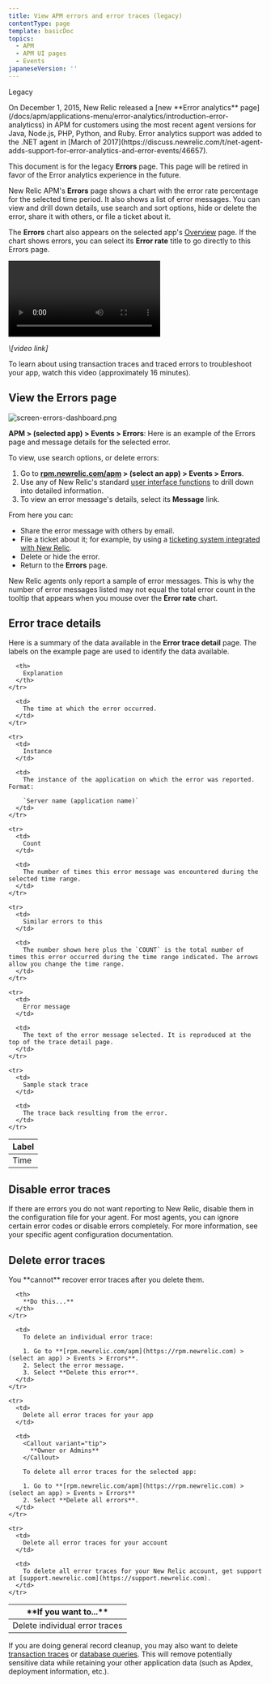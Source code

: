 ```yaml
---
title: View APM errors and error traces (legacy)
contentType: page
template: basicDoc
topics:
  - APM
  - APM UI pages
  - Events
japaneseVersion: ''
---
```


Legacy

<Callout variant="caution">
  On December 1, 2015, New Relic released a [new **Error analytics** page](/docs/apm/applications-menu/error-analytics/introduction-error-analyticss) in APM for customers using the most recent agent versions for Java, Node.js, PHP, Python, and Ruby. Error analytics support was added to the .NET agent in [March of 2017](https://discuss.newrelic.com/t/net-agent-adds-support-for-error-analytics-and-error-events/46657).

  This document is for the legacy **Errors** page. This page will be retired in favor of the Error analytics experience in the future.
</Callout>

New Relic APM's **Errors** page shows a chart with the error rate percentage for the selected time period. It also shows a list of error messages. You can view and drill down details, use search and sort options, hide or delete the error, share it with others, or file a ticket about it.

The **Errors** chart also appears on the selected app's [Overview](/docs/applications-menu/applications-overview) page. If the chart shows errors, you can select its **Error rate** title to go directly to this Errors page.

<Video
  type="wistia"
  id="lch8ml2qn0"
/>

<i className="fa fa-play-circle-o">
  \[video link]
</i>

To learn about using transaction traces and traced errors to troubleshoot your app, watch this video (approximately 16 minutes).

## View the Errors page

![screen-errors-dashboard.png](./images/screen-errors-dashboard_1.png "screen-errors-dashboard.png")

**APM > (selected app) > Events > Errors**: Here is an example of the Errors page and message details for the selected error.

To view, use search options, or delete errors:

1. Go to **[rpm.newrelic.com/apm](https://rpm.newrelic.com) > (select an app) > Events > Errors**.
2. Use any of New Relic's standard [user interface functions](/docs/accounts-partnerships/education/getting-started-new-relic/new-relic-user-interface) to drill down into detailed information.
3. To view an error message's details, select its **Message** link.

From here you can:

* Share the error message with others by email.
* File a ticket about it; for example, by using a [ticketing system integrated with New Relic](/docs/using-new-relic/user-interface-functions/share-your-data/ticketing-integrations-lighthouse-pivotal-tracker).
* Delete or hide the error.
* Return to the **Errors** page.

New Relic agents only report a sample of error messages. This is why the number of error messages listed may not equal the total error count in the tooltip that appears when you mouse over the **Error rate** chart.

## Error trace details

Here is a summary of the data available in the **Error trace detail** page. The labels on the example page are used to identify the data available.

<Table>
  <thead>
    <tr>
      <th width={200}>
        Label
      </th>

      <th>
        Explanation
      </th>
    </tr>
  </thead>

  <tbody>
    <tr>
      <td>
        Time
      </td>

      <td>
        The time at which the error occurred.
      </td>
    </tr>

    <tr>
      <td>
        Instance
      </td>

      <td>
        The instance of the application on which the error was reported. Format:

        `Server name (application name)`
      </td>
    </tr>

    <tr>
      <td>
        Count
      </td>

      <td>
        The number of times this error message was encountered during the selected time range.
      </td>
    </tr>

    <tr>
      <td>
        Similar errors to this
      </td>

      <td>
        The number shown here plus the `COUNT` is the total number of times this error occurred during the time range indicated. The arrows allow you change the time range.
      </td>
    </tr>

    <tr>
      <td>
        Error message
      </td>

      <td>
        The text of the error message selected. It is reproduced at the top of the trace detail page.
      </td>
    </tr>

    <tr>
      <td>
        Sample stack trace
      </td>

      <td>
        The trace back resulting from the error.
      </td>
    </tr>
  </tbody>
</Table>

## Disable error traces

If there are errors you do not want reporting to New Relic, disable them in the configuration file for your agent. For most agents, you can ignore certain error codes or disable errors completely. For more information, see your specific agent configuration documentation.

## Delete error traces

<Callout variant="caution">
  You **cannot** recover error traces after you delete them.
</Callout>

<Table>
  <thead>
    <tr>
      <th style={{ width: "200px" }}>
        **If you want to...**
      </th>

      <th>
        **Do this...**
      </th>
    </tr>
  </thead>

  <tbody>
    <tr>
      <td>
        Delete individual error traces
      </td>

      <td>
        To delete an individual error trace:

        1. Go to **[rpm.newrelic.com/apm](https://rpm.newrelic.com) > (select an app) > Events > Errors**.
        2. Select the error message.
        3. Select **Delete this error**.
      </td>
    </tr>

    <tr>
      <td>
        Delete all error traces for your app
      </td>

      <td>
        <Callout variant="tip">
          **Owner or Admins**
        </Callout>

        To delete all error traces for the selected app:

        1. Go to **[rpm.newrelic.com/apm](https://rpm.newrelic.com) > (select an app) > Events > Errors**
        2. Select **Delete all errors**.
      </td>
    </tr>

    <tr>
      <td>
        Delete all error traces for your account
      </td>

      <td>
        To delete all error traces for your New Relic account, get support at [support.newrelic.com](https://support.newrelic.com).
      </td>
    </tr>
  </tbody>
</Table>

If you are doing general record cleanup, you may also want to delete [transaction traces](/docs/traces/deleting-transaction-traces) or [database queries](/docs/applications-menu/database-and-slow-sql#db_deleting). This will remove potentially sensitive data while retaining your other application data (such as Apdex, deployment information, etc.).
